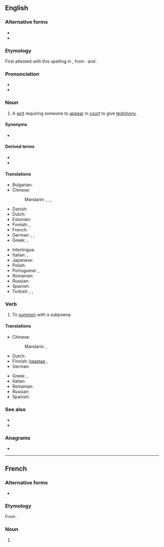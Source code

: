{{also|subpœna}}
==English==
{{wikipedia}}

===Alternative forms===
* {{l|en|subpena}}
* {{l|en|subpœna}}

===Etymology===
First attested with this spelling in {{w|1623}} {{C.E.}}, from {{etyl|la|en}}: {{m|la|sub||under}} and {{m|la|poena||penalty}}.

===Pronunciation===
* {{audio|en-us-subpoena.ogg|Audio (US)|lang=en}}
* {{rhymes|iːnə|lang=en}}

===Noun===
{{en-noun}}

# {{lb|en|legal}} A [[writ]] requiring someone to [[appear]] in [[court]] to give [[testimony]].

====Synonyms====
* {{l|en|witness summons}} {{qualifier|{{l|en|British}}}}

====Derived terms====
* {{l|en|subpoena duces tecum}}
* {{l|en|subpoena ad testificandum}}

====Translations====
{{trans-top|writ requiring someone to appear in court to give testimony}}
* Bulgarian: {{t|bg|призовка|f|tr=prizòvka|sc=Cyrl}}
* Chinese:
*: Mandarin: {{t+|cmn|傳票|sc=Hani}}, {{t+|cmn|传票|tr=chuánpiào|sc=Hani}}, {{t+|cmn|傳訊|sc=Hani}}, {{t+|cmn|传讯|tr=chuánxùn|sc=Hani}}
* Danish: {{t|da|stævning|f}}
* Dutch: {{t+|nl|dagvaarding|f}}
* Estonian: {{t|et|kohtukutse}}
* Finnish: {{t|fi|todistajan haaste}}, {{t+|fi|haaste}}
* French: {{t+|fr|citation|f}}
* German: {{t|de|Zwangsvorladung|f}}, {{t|de|Vorladung|f}}, {{t|de|Auskunftsanordnung|f}}
* Greek: {{t+|el|κλήση|f}}, {{t+|el|κλήτευση|f}}
{{trans-mid}}
* Interlingua: {{t|ia|citation}}
* Italian: {{t+|it|convocazione|f}}, {{t+|it|citazione|f}}
* Japanese: {{t+|ja|召喚状|tr=しょうかんじょう, shōkanjō|sc=Jpan}}
* Polish: {{t|pl|wezwanie do sądu|n}}
* Portuguese: {{t+|pt|intimação|f}}, {{t+|pt|citação|f}}
* Romanian: {{t+|ro|citație|f}}
* Russian: {{t+|ru|пове́стка|f}}
* Spanish: {{t+|es|citación|f}}
* Turkish: {{t+|tr|celpname}}, {{t|tr|mahkeme çağrısı}}, {{t+|tr|celp kâğıdı}}
{{trans-bottom}}

===Verb===
{{en-verb}}

# To [[summon]] with a subpoena.

====Translations====
{{trans-top|to summon with a subpoena}}
* Chinese:
*: Mandarin: {{t+|cmn|傳訊|sc=Hani}}, {{t+|cmn|传讯|tr=chuánxùn|sc=Hani}}
* Dutch: {{t+|nl|dagvaarden}}
* Finnish: [[haastaa]] {{t|fi|todistajaksi}}, {{t+|fi|haastaa}}
* German: {{t|de|zwangsvorladen}}
{{trans-mid}}
* Greek: {{t|el|κλητεύω μάρτυρα}}, {{t|el|καλώ μάρτυρα}}
* Italian: {{t+|it|citare}}
* Romanian: {{t+|ro|cita}}
* Russian: {{t|ru|вы́звать в суд пове́сткой}}
* Spanish: {{t+|es|citar}}
{{trans-bottom}}

===See also===
* {{l|en|compel testimony}}
* {{l|en|contempt of court}}

===Anagrams===
* {{anagrams|en|base upon}}

----

==French==
{{wikipedia|lang=fr}}

===Alternative forms===
* {{l|fr|subpœna}}

===Etymology===
From {{etyl|en|fr}} {{m|en|subpoena}}.

===Noun===
{{fr-noun|m}}

# {{lb|fr|Canadian and US law}} {{l|en|subpoena}}